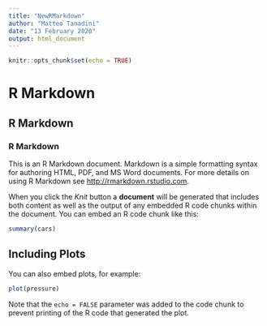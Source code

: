 ```yaml
---
title: "NewRMarkdown"
author: "Matteo Tanadini"
date: "13 February 2020"
output: html_document
---
```


```r
knitr::opts_chunk$set(echo = TRUE)

```

# R Markdown

## R Markdown

### R Markdown

This is an R Markdown document. Markdown is a simple formatting syntax for authoring HTML, PDF, and MS Word documents. For more details on using R Markdown see <http://rmarkdown.rstudio.com>.

When you click the *Knit* button a __document__ will be generated that includes both content as well as the output of any embedded R code chunks within the document. You can embed an R code chunk like this:

```r
summary(cars)
```

## Including Plots

You can also embed plots, for example:

```r
plot(pressure)
```

Note that the `echo = FALSE` parameter was added to the code chunk to prevent printing of the R code that generated the plot.
